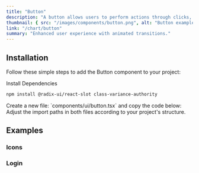 ```yaml
---
title: "Button"
description: "A button allows users to perform actions through clicks, presses, taps, or keystrokes."
thumbnail: { src: "/images/components/button.png", alt: "Button example" }
link: "/chart/button"
summary: "Enhanced user experience with animated transitions."
---
```


<ComponentPreview name="button-demo" />

## Installation

Follow these simple steps to add the Button component to your project:

<Steps>

<Step>
Install Dependencies
</Step>

```bash 
npm install @radix-ui/react-slot class-variance-authority 
```

<Step>
    Create a new file: `components/ui/button.tsx` and copy the code below:
</Step>

<CollapsibleSource name="button" />

<Step>
    Adjust the import paths in both files according to your project's structure.
</Step>

</Steps>

## Examples

### Icons

<ComponentPreview name="button-icons" />

### Login

<ComponentPreview name="button-login" />
